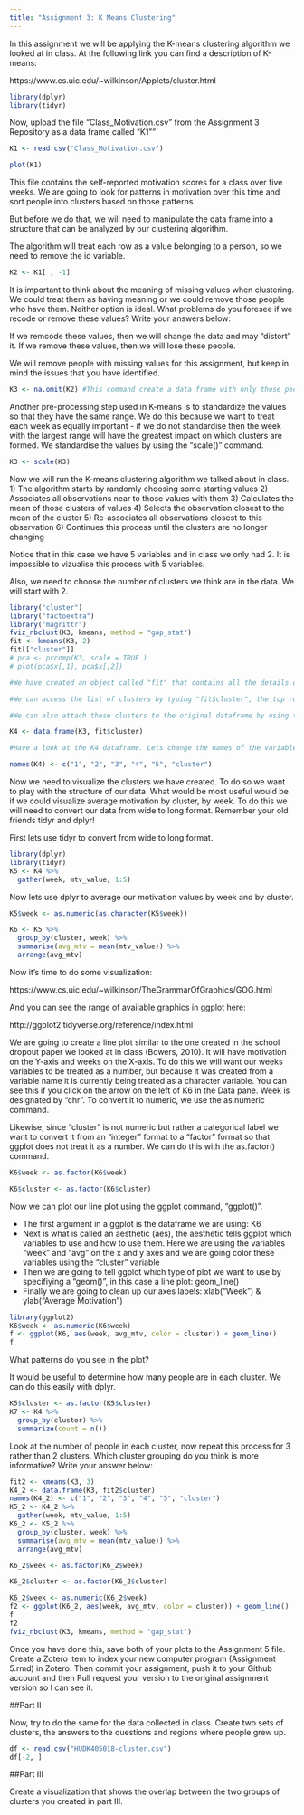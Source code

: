 ```yaml
---
title: "Assignment 3: K Means Clustering"
---
```


In this assignment we will be applying the K-means clustering algorithm we looked at in class. At the following link you can find a description of K-means:

https://www.cs.uic.edu/~wilkinson/Applets/cluster.html


```r
library(dplyr)
library(tidyr)
```

Now, upload the file "Class_Motivation.csv" from the Assignment 3 Repository as a data frame called "K1""
```r

K1 <- read.csv("Class_Motivation.csv")

plot(K1)
```

This file contains the self-reported motivation scores for a class over five weeks. We are going to look for patterns in motivation over this time and sort people into clusters based on those patterns.

But before we do that, we will need to manipulate the data frame into a structure that can be analyzed by our clustering algorithm.

The algorithm will treat each row as a value belonging to a person, so we need to remove the id variable.

```r

K2 <- K1[ , -1]

```

It is important to think about the meaning of missing values when clustering. We could treat them as having meaning or we could remove those people who have them. Neither option is ideal. What problems do you foresee if we recode or remove these values? Write your answers below:

If we remcode these values, then we will change the data and may "distort" it.
If we remove these values, then we will lose these people.

We will remove people with missing values for this assignment, but keep in mind the issues that you have identified.


```r

K3 <- na.omit(K2) #This command create a data frame with only those people with no missing values. It "omits" all rows with missing values, also known as a "listwise deletion". EG - It runs down the list deleting rows as it goes.

```

Another pre-processing step used in K-means is to standardize the values so that they have the same range. We do this because we want to treat each week as equally important - if we do not standardise then the week with the largest range will have the greatest impact on which clusters are formed. We standardise the values by using the "scale()" command.

```r

K3 <- scale(K3)

```


Now we will run the K-means clustering algorithm we talked about in class. 
1) The algorithm starts by randomly choosing some starting values 
2) Associates all observations near to those values with them
3) Calculates the mean of those clusters of values
4) Selects the observation closest to the mean of the cluster
5) Re-associates all observations closest to this observation
6) Continues this process until the clusters are no longer changing

Notice that in this case we have 5 variables and in class we only had 2. It is impossible to vizualise this process with 5 variables.

Also, we need to choose the number of clusters we think are in the data. We will start with 2.

```r
library("cluster")
library("factoextra")
library("magrittr")
fviz_nbclust(K3, kmeans, method = "gap_stat")
fit <- kmeans(K3, 2)
fit[["cluster"]]
# pca <- prcomp(K3, scale = TRUE )
# plot(pca$x[,1], pca$x[,2])

#We have created an object called "fit" that contains all the details of our clustering including which observations belong to each cluster.

#We can access the list of clusters by typing "fit$cluster", the top row corresponds to the original order the rows were in. Notice we have deleted some rows.

#We can also attach these clusters to the original dataframe by using the "data.frame" command to create a new data frame called K4.

K4 <- data.frame(K3, fit$cluster)

#Have a look at the K4 dataframe. Lets change the names of the variables to make it more convenient with the names() command.

names(K4) <- c("1", "2", "3", "4", "5", "cluster")
```

Now we need to visualize the clusters we have created. To do so we want to play with the structure of our data. What would be most useful would be if we could visualize average motivation by cluster, by week. To do this we will need to convert our data from wide to long format. Remember your old friends tidyr and dplyr!

First lets use tidyr to convert from wide to long format.
```r
library(dplyr)
library(tidyr)
K5 <- K4 %>% 
  gather(week, mtv_value, 1:5)
```

Now lets use dplyr to average our motivation values by week and by cluster.

```r
K5$week <- as.numeric(as.character(K5$week))

K6 <- K5 %>%
  group_by(cluster, week) %>% 
  summarise(avg_mtv = mean(mtv_value)) %>% 
  arrange(avg_mtv)

```

Now it's time to do some visualization: 

https://www.cs.uic.edu/~wilkinson/TheGrammarOfGraphics/GOG.html

And you can see the range of available graphics in ggplot here:

http://ggplot2.tidyverse.org/reference/index.html

We are going to create a line plot similar to the one created in the school dropout paper we looked at in class (Bowers, 2010). It will have motivation on the Y-axis and weeks on the X-axis. To do this we will want our weeks variables to be treated as a number, but because it was created from a variable name it is currently being treated as a character variable. You can see this if you click on the arrow on the left of K6 in the Data pane. Week is designated by "chr". To convert it to numeric, we use the as.numeric command. 

Likewise, since "cluster" is not numeric but rather a categorical label we want to convert it from an "integer" format to a "factor" format so that ggplot does not treat it as a number. We can do this with the as.factor() command.

```r

K6$week <- as.factor(K6$week)

K6$cluster <- as.factor(K6$cluster)

```

Now we can plot our line plot using the ggplot command, "ggplot()".

- The first argument in a ggplot is the dataframe we are using: K6
- Next is what is called an aesthetic (aes), the aesthetic tells ggplot which variables to use and how to use them. Here we are using the variables "week" and "avg" on the x and y axes and we are going color these variables using the "cluster" variable
- Then we are going to tell ggplot which type of plot we want to use by specifiying a "geom()", in this case a line plot: geom_line()
- Finally we are going to clean up our axes labels: xlab("Week") & ylab("Average Motivation")

```r
library(ggplot2)
K6$week <- as.numeric(K6$week)
f <- ggplot(K6, aes(week, avg_mtv, color = cluster)) + geom_line()
f


```

What patterns do you see in the plot?

It would be useful to determine how many people are in each cluster. We can do this easily with dplyr.

```r
K5$cluster <- as.factor(K5$cluster)
K7 <- K4 %>% 
  group_by(cluster) %>% 
  summarize(count = n())
```

Look at the number of people in each cluster, now repeat this process for 3 rather than 2 clusters. Which cluster grouping do you think is more informative? Write your answer below:

```r
fit2 <- kmeans(K3, 3)
K4_2 <- data.frame(K3, fit2$cluster)
names(K4_2) <- c("1", "2", "3", "4", "5", "cluster")
K5_2 <- K4_2 %>% 
  gather(week, mtv_value, 1:5)
K6_2 <- K5_2 %>%
  group_by(cluster, week) %>% 
  summarise(avg_mtv = mean(mtv_value)) %>% 
  arrange(avg_mtv)

K6_2$week <- as.factor(K6_2$week)

K6_2$cluster <- as.factor(K6_2$cluster)

K6_2$week <- as.numeric(K6_2$week)
f2 <- ggplot(K6_2, aes(week, avg_mtv, color = cluster)) + geom_line()
f
f2
fviz_nbclust(K3, kmeans, method = "gap_stat")

```


Once you have done this, save both of your plots to the Assignment 5 file. Create a Zotero item to index your new computer program (Assignment 5.rmd) in Zotero. Then commit your assignment, push it to your Github account and then Pull request your version to the original assignment version so I can see it.

##Part II

Now, try to do the same for the data collected in class. Create two sets of clusters, the answers to the questions and regions where people grew up.
```r
df <- read.csv("HUDK405018-cluster.csv")
df[-2, ]

```


##Part III

Create a visualization that shows the overlap between the two groups of clusters you created in part III.

